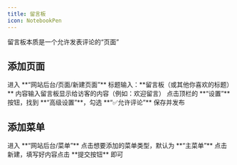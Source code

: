 ```yaml
---
title: 留言板
icon: NotebookPen
---
```


<Callout title="提示">
留言板本质是一个允许发表评论的“页面”
</Callout>

## 添加页面

<Steps>
<Step>
进入 **“网站后台/页面/新建页面”**
</Step>
<Step>
标题输入：**留言板（或其他你喜欢的标题）**
</Step>
<Step>
内容输入留言板显示给访客的内容（例如：欢迎留言）
</Step>
<Step>
点击顶栏的 **“设置”** 按钮，找到 **“高级设置”**，勾选 **“✅允许评论”**
</Step>
<Step>
保存并发布
</Step>
</Steps>

## 添加菜单

<Steps>
<Step>
进入 **“网站后台/菜单”**
</Step>
<Step>
点击想要添加的菜单类型，默认为 **“主菜单”**
</Step>
<Step>
点击新建，填写好内容点击 **提交按钮** 即可
</Step>
</Steps>
